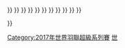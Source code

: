 {{Navbox
| name  = 2017年世界羽聯超級系列賽
|image=
|titlestyle= background:#FC9;
| title = [[2017年世界羽聯超級系列賽]]
| list1 = <div>

{{nowrap|<big>[[2017年全英羽毛球首要超級賽|全英]]</big>{{•}} }}
{{nowrap|[[2017年印度羽毛球超級賽|印度]]{{•}} }}
{{nowrap|<big>[[2017年馬來西亞羽毛球首要超級賽|馬來西亞]]</big>{{•}} }}
{{nowrap|[[2017年新加坡羽毛球超級賽|新加坡]]{{•}} }}
{{nowrap|<big>[[2017年印度尼西亞羽毛球首要超級賽|印尼]]</big>{{•}} }}
{{nowrap|[[2017年澳洲羽毛球超級賽|澳洲]]{{•}} }}
{{nowrap|[[2017年韓國羽毛球超級賽|韓國]]{{•}} }}
{{nowrap|[[2017年日本羽毛球超級賽|日本]]{{•}} }}
{{nowrap|<big>[[2017年丹麥羽毛球首要超級賽|丹麥]]</big>{{•}} }}
{{nowrap|[[2017年法國羽毛球超級賽|法國]]{{•}} }}
{{nowrap|<big>[[2017年中國羽毛球首要超級賽|中國]]</big>{{•}} }}
{{nowrap|[[2017年香港羽毛球超級賽|香港]]{{•}} }}
{{nowrap|<big>[[2017年世界羽聯超級系列賽總決賽|總決賽]]</big>}}
</div>}}<noinclude>
[[Category:2017年世界羽聯超級系列賽]]
[[Category:羽球導航模板|世]]
</noinclude>